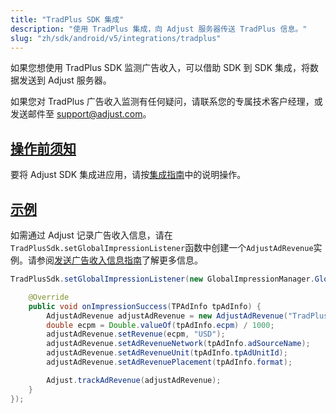 ```yaml
---
title: "TradPlus SDK 集成"
description: "使用 TradPlus 集成，向 Adjust 服务器传送 TradPlus 信息。"
slug: "zh/sdk/android/v5/integrations/tradplus"
---
```


<MinorVersion added="v4.38.1">

如果您想使用 TradPlus SDK 监测广告收入，可以借助 SDK 到 SDK 集成，将数据发送到 Adjust 服务器。

</MinorVersion>
<Callout type="note">

如果您对 TradPlus 广告收入监测有任何疑问，请联系您的专属技术客户经理，或发送邮件至 [support@adjust.com](mailto:support@adjust.com)。

</Callout>

## [操作前须知](before-you-begin)

要将 Adjust SDK 集成进应用，请按[集成指南](/en/sdk/android)中的说明操作。

## [示例](example)

如需通过 Adjust 记录广告收入信息，请在`TradPlusSdk.setGlobalImpressionListener`函数中创建一个`AdjustAdRevenue`实例。请参阅[发送广告收入信息指南](/en/sdk/android/features/ad-revenue)了解更多信息。

```java
TradPlusSdk.setGlobalImpressionListener(new GlobalImpressionManager.GlobalImpressionListener() {

    @Override
    public void onImpressionSuccess(TPAdInfo tpAdInfo) {
        AdjustAdRevenue adjustAdRevenue = new AdjustAdRevenue("TradPlus");
        double ecpm = Double.valueOf(tpAdInfo.ecpm) / 1000;
        adjustAdRevenue.setRevenue(ecpm, "USD");
        adjustAdRevenue.setAdRevenueNetwork(tpAdInfo.adSourceName);
        adjustAdRevenue.setAdRevenueUnit(tpAdInfo.tpAdUnitId);
        adjustAdRevenue.setAdRevenuePlacement(tpAdInfo.format);

        Adjust.trackAdRevenue(adjustAdRevenue);
    }
});
```

